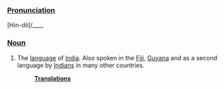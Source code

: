 ===[[Pronunciation]]===
[Hin-dii]/____

===[[Noun]]===
# The [[language]] of [[India]].  Also spoken in the [[Fiji]], [[Guyana]] and as a second language by [[Indian]]s in many other countries.
#:'''[[Translation]]s'''